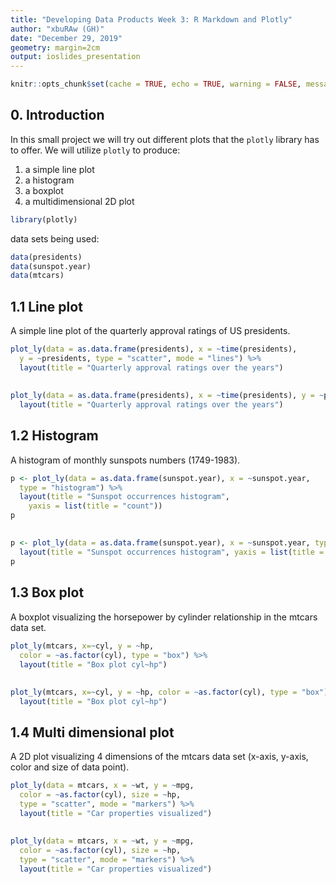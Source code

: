 ```yaml
---
title: "Developing Data Products Week 3: R Markdown and Plotly"
author: "xbuRAw (GH)"
date: "December 29, 2019"
geometry: margin=2cm
output: ioslides_presentation
---
```

```r
knitr::opts_chunk$set(cache = TRUE, echo = TRUE, warning = FALSE, message = FALSE)
```

## 0. Introduction
In this small project we will try out different plots that the `plotly` library has to offer.
We will utilize `plotly` to produce:

1. a simple line plot 
2. a histogram
3. a boxplot
4. a multidimensional 2D plot

```r
library(plotly)
```
data sets being used:

```r
data(presidents)
data(sunspot.year)
data(mtcars)
```

## 1.1 Line plot 
A simple line plot of the quarterly approval ratings of US presidents.

```r
plot_ly(data = as.data.frame(presidents), x = ~time(presidents),
  y = ~presidents, type = "scatter", mode = "lines") %>%
  layout(title = "Quarterly approval ratings over the years")
```
##
```r
plot_ly(data = as.data.frame(presidents), x = ~time(presidents), y = ~presidents, type = "scatter", mode = "lines") %>%
  layout(title = "Quarterly approval ratings over the years")
```

## 1.2 Histogram
A histogram of monthly sunspots numbers (1749-1983).

```r
p <- plot_ly(data = as.data.frame(sunspot.year), x = ~sunspot.year,
  type = "histogram") %>%
  layout(title = "Sunspot occurrences histogram",
    yaxis = list(title = "count"))
p
```
##
```r
p <- plot_ly(data = as.data.frame(sunspot.year), x = ~sunspot.year, type = "histogram") %>%
  layout(title = "Sunspot occurrences histogram", yaxis = list(title = "count"))
p
```

## 1.3 Box plot
A boxplot visualizing the horsepower by cylinder relationship in the mtcars data set.

```r
plot_ly(mtcars, x=~cyl, y = ~hp,
  color = ~as.factor(cyl), type = "box") %>%
  layout(title = "Box plot cyl~hp")
```
##
```r
plot_ly(mtcars, x=~cyl, y = ~hp, color = ~as.factor(cyl), type = "box") %>%
  layout(title = "Box plot cyl~hp")
```

## 1.4 Multi dimensional plot
A 2D plot visualizing 4 dimensions of the mtcars data set (x-axis, y-axis, color and size of data point).

```r
plot_ly(data = mtcars, x = ~wt, y = ~mpg, 
  color = ~as.factor(cyl), size = ~hp,
  type = "scatter", mode = "markers") %>%
  layout(title = "Car properties visualized")
```
##
```r
plot_ly(data = mtcars, x = ~wt, y = ~mpg, 
  color = ~as.factor(cyl), size = ~hp,
  type = "scatter", mode = "markers") %>%
  layout(title = "Car properties visualized")
```